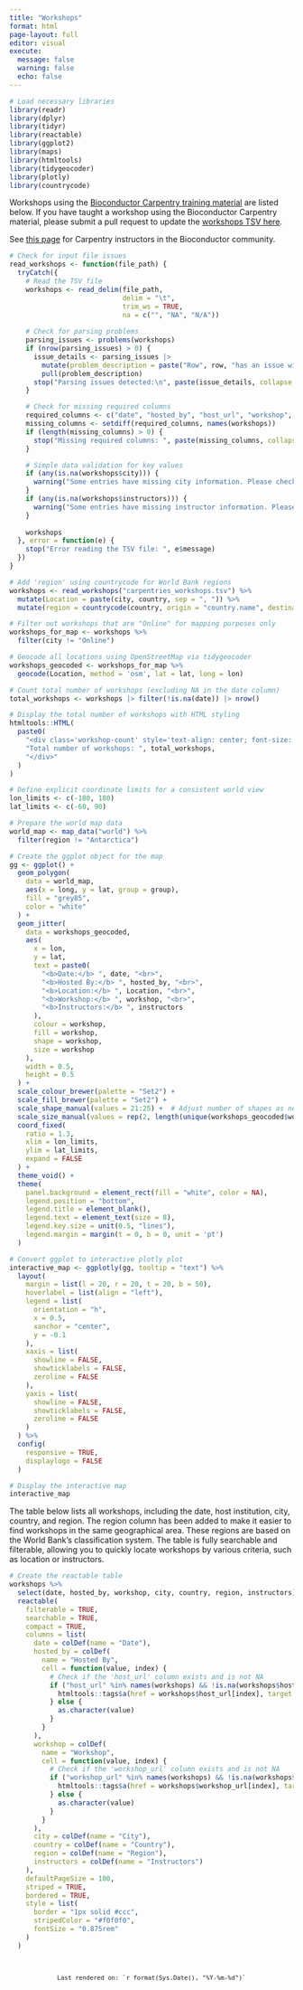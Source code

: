 ```yaml
---
title: "Workshops"
format: html
page-layout: full
editor: visual
execute:
  message: false
  warning: false
  echo: false
---
```


```r
# Load necessary libraries
library(readr)
library(dplyr)
library(tidyr)
library(reactable)
library(ggplot2)
library(maps)
library(htmltools)
library(tidygeocoder)
library(plotly)
library(countrycode)
```

Workshops using the [Bioconductor Carpentry training material](https://www.bioconductor.org/help/education-training/) are listed below. If you have taught a workshop using the Bioconductor Carpentry material, please submit a pull request to update the [workshops TSV here](https://github.com/Bioconductor/bioconductor-training/blob/devel/carpentry/carpentry_workshops.tsv).

See [this page](instructors.qmd) for Carpentry instructors in the Bioconductor community.

```r
# Check for input file issues
read_workshops <- function(file_path) {
  tryCatch({
    # Read the TSV file
    workshops <- read_delim(file_path, 
                            delim = "\t", 
                            trim_ws = TRUE,
                            na = c("", "NA", "N/A"))
    
    # Check for parsing problems
    parsing_issues <- problems(workshops)
    if (nrow(parsing_issues) > 0) {
      issue_details <- parsing_issues |> 
        mutate(problem_description = paste("Row", row, "has an issue with:", expected, "expected, but", actual, "columns found")) |>
        pull(problem_description)
      stop("Parsing issues detected:\n", paste(issue_details, collapse = "\n"))
    }

    # Check for missing required columns
    required_columns <- c("date", "hosted_by", "host_url", "workshop", "workshop_url", "city", "country", "instructors")
    missing_columns <- setdiff(required_columns, names(workshops))
    if (length(missing_columns) > 0) {
      stop("Missing required columns: ", paste(missing_columns, collapse = ", "))
    }

    # Simple data validation for key values
    if (any(is.na(workshops$city))) {
      warning("Some entries have missing city information. Please check the data.")
    }
    if (any(is.na(workshops$instructors))) {
      warning("Some entries have missing instructor information. Please check the data.")
    }
    
    workshops
  }, error = function(e) {
    stop("Error reading the TSV file: ", e$message)
  })
}
```

```r
# Add 'region' using countrycode for World Bank regions
workshops <- read_workshops("carpentries_workshops.tsv") %>%
  mutate(Location = paste(city, country, sep = ", ")) %>%
  mutate(region = countrycode(country, origin = "country.name", destination = "region"))

# Filter out workshops that are "Online" for mapping purposes only
workshops_for_map <- workshops %>%
  filter(city != "Online")

# Geocode all locations using OpenStreetMap via tidygeocoder
workshops_geocoded <- workshops_for_map %>%
  geocode(Location, method = 'osm', lat = lat, long = lon)

```

```r
# Count total number of workshops (excluding NA in the date column)
total_workshops <- workshops |> filter(!is.na(date)) |> nrow()

# Display the total number of workshops with HTML styling
htmltools::HTML(
  paste0(
    "<div class='workshop-count' style='text-align: center; font-size: 1.2em; font-weight: bold; color: var(--default-body); margin-bottom: 20px; background-color: var(--neutral-n50); padding: 10px; border-radius: 5px;'>",
    "Total number of workshops: ", total_workshops, 
    "</div>"
  )
)

```

```r
# Define explicit coordinate limits for a consistent world view
lon_limits <- c(-180, 180)
lat_limits <- c(-60, 90)

# Prepare the world map data
world_map <- map_data("world") %>%
  filter(region != "Antarctica")

# Create the ggplot object for the map
gg <- ggplot() +
  geom_polygon(
    data = world_map,
    aes(x = long, y = lat, group = group),
    fill = "grey85",
    color = "white"
  ) +
  geom_jitter(
    data = workshops_geocoded,
    aes(
      x = lon,
      y = lat,
      text = paste0(
        "<b>Date:</b> ", date, "<br>",
        "<b>Hosted By:</b> ", hosted_by, "<br>",
        "<b>Location:</b> ", Location, "<br>",
        "<b>Workshop:</b> ", workshop, "<br>",
        "<b>Instructors:</b> ", instructors
      ),
      colour = workshop,
      fill = workshop,
      shape = workshop,
      size = workshop
    ),
    width = 0.5,
    height = 0.5
  ) +
  scale_colour_brewer(palette = "Set2") +
  scale_fill_brewer(palette = "Set2") +
  scale_shape_manual(values = 21:25) +  # Adjust number of shapes as needed
  scale_size_manual(values = rep(2, length(unique(workshops_geocoded$workshop)))) +
  coord_fixed(
    ratio = 1.3,
    xlim = lon_limits,
    ylim = lat_limits,
    expand = FALSE
  ) +
  theme_void() +
  theme(
    panel.background = element_rect(fill = "white", color = NA),
    legend.position = "bottom",
    legend.title = element_blank(),
    legend.text = element_text(size = 8),
    legend.key.size = unit(0.5, "lines"),
    legend.margin = margin(t = 0, b = 0, unit = 'pt')
  )

# Convert ggplot to interactive plotly plot
interactive_map <- ggplotly(gg, tooltip = "text") %>%
  layout(
    margin = list(l = 20, r = 20, t = 20, b = 50),
    hoverlabel = list(align = "left"),
    legend = list(
      orientation = "h",
      x = 0.5,
      xanchor = "center",
      y = -0.1
    ),
    xaxis = list(
      showline = FALSE,
      showticklabels = FALSE,
      zeroline = FALSE
    ),
    yaxis = list(
      showline = FALSE,
      showticklabels = FALSE,
      zeroline = FALSE
    )
  ) %>%
  config(
    responsive = TRUE,
    displaylogo = FALSE
  )

# Display the interactive map
interactive_map
```

The table below lists all workshops, including the date, host institution, city, country, and region. The region column has been added to make it easier to find workshops in the same geographical area. These regions are based on the World Bank's classification system. The table is fully searchable and filterable, allowing you to quickly locate workshops by various criteria, such as location or instructors.

```r
# Create the reactable table
workshops %>%
  select(date, hosted_by, workshop, city, country, region, instructors) %>%
  reactable(
    filterable = TRUE,
    searchable = TRUE,
    compact = TRUE,
    columns = list(
      date = colDef(name = "Date"),
      hosted_by = colDef(
        name = "Hosted By",
        cell = function(value, index) {
          # Check if the 'host_url' column exists and is not NA
          if ("host_url" %in% names(workshops) && !is.na(workshops$host_url[index])) {
            htmltools::tags$a(href = workshops$host_url[index], target = "_blank", as.character(value))
          } else {
            as.character(value)
          }
        }
      ),
      workshop = colDef(
        name = "Workshop",
        cell = function(value, index) {
          # Check if the 'workshop_url' column exists and is not NA
          if ("workshop_url" %in% names(workshops) && !is.na(workshops$workshop_url[index])) {
            htmltools::tags$a(href = workshops$workshop_url[index], target = "_blank", as.character(value))
          } else {
            as.character(value)
          }
        }
      ),
      city = colDef(name = "City"),
      country = colDef(name = "Country"),
      region = colDef(name = "Region"),
      instructors = colDef(name = "Instructors")
    ),
    defaultPageSize = 100,
    striped = TRUE,
    bordered = TRUE,
    style = list(
      border = "1px solid #ccc",
      stripedColor = "#f0f0f0",
      fontSize = "0.875rem"
    )
  )
```

:::: footer-timestamp
::: {style="text-align: center; font-size: 0.9em; color: var(--neutral-n200); margin-top: 20px; padding-top: 10px;"}
```         
Last rendered on: `r format(Sys.Date(), "%Y-%m-%d")`
```
:::
::::
